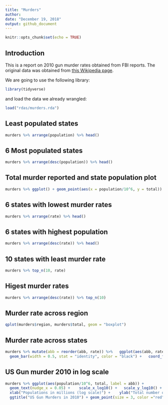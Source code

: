 ```yaml
---
title: "Murders"
author: 
date: "December 19, 2018"
output: github_document
---
```


```r
knitr::opts_chunk$set(echo = TRUE)
```

## Introduction

This is a report on 2010 gun murder rates obtained from FBI reports. The original data was obtained from [this Wikipedia page](https://en.wikipedia.org/wiki/Murder_in_the_United_States_by_state).

We are going to use the following library:

```r
library(tidyverse)
```
  
and load the data we already wrangled:

```r
load("rdas/murders.rda")
```


## Least populated states

```r
murders %>% arrange(population) %>% head()
```

## 6 Most populated states

```r
murders %>% arrange(desc(population)) %>% head()
```

## Total murder reported and state population plot

```r
murders %>% ggplot() + geom_point(aes(x = population/10^6, y = total))
```

## 6 states with lowest murder rates

```r
murders %>% arrange(rate) %>% head()
```

## 6 states with highest population

```r
murders %>% arrange(desc(rate)) %>% head()
```

## 10 states with least murder rate

```r
murders %>% top_n(10, rate)
```

## Higest murder rates

```r
murders %>% arrange(desc(rate)) %>% top_n(10)
```

## Murder rate across region

```r
qplot(murders$region, murders$total, geom = "boxplot")
```

## Murder rate across states

```r
murders %>% mutate(abb = reorder(abb, rate)) %>%   ggplot(aes(abb, rate)) +  
  geom_bar(width = 0.5, stat = "identity", color = "black") +   coord_flip()
```

## US Gun murder 2010 in log scale

```r
murders %>% ggplot(aes(population/10^6, total, label = abb)) +      
  geom_text(nudge_x = 0.05) +    scale_x_log10() +   scale_y_log10() +   
  xlab("Populations in millions (log scale)") +    ylab("Total number of murders (log scale)") +   
  ggtitle("US Gun Murders in 2010") + geom_point(size = 3, color ="red")
```
